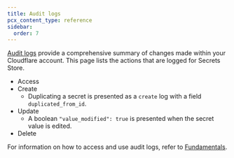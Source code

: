 ```yaml
---
title: Audit logs
pcx_content_type: reference
sidebar:
  order: 7
---
```


[Audit logs](/fundamentals/account/account-security/review-audit-logs/) provide a comprehensive summary of changes made within your Cloudflare account. This page lists the actions that are logged for Secrets Store.

- Access
- Create
  - Duplicating a secret is presented as a `create` log with a field `duplicated_from_id`.
- Update
  - A boolean `"value_modified": true` is presented when the secret value is edited.
- Delete

For information on how to access and use audit logs, refer to [Fundamentals](/fundamentals/account/account-security/review-audit-logs/).